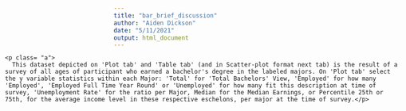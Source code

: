 ```yaml
---
title: "bar_brief_discussion"
author: "Aiden Dickson"
date: "5/11/2021"
output: html_document
---
```

<head>
<style>

p.a{
  font-family: verdana;
  font-size: 14px;
}

div.relbar {
  position: relative;
  top: 155px;
  right: 300px;
  width: 800px;
  height: 100px;
} 

div.absolbar {
  position: absolute;
  top: 150px;
  right: 150px;
  width: 800px;
  height: 100px;
  overflow-wrap: break-word;
  
}
</style>
</head>

<body>

<div class= "absolbar">
    <p class= "a">
      This dataset depicted on 'Plot tab' and 'Table tab' (and in Scatter-plot format next tab) is the result of a survey of all ages of participant who earned a bachelor's degree in the labeled majors. On 'Plot tab' select the y variable statistics within each Major: 'Total' for 'Total Bachelors' View, 'Employed' for how many 'Employed', 'Employed Full Time Year Round' or 'Unemployed' for how many fit this description at time of survey, 'Unemployment Rate' for the ratio per Major, Median for the Median Earnings, or Percentile 25th or 75th, for the average income level in these respective eschelons, per major at the time of survey.</p>
      
</div>

</body>